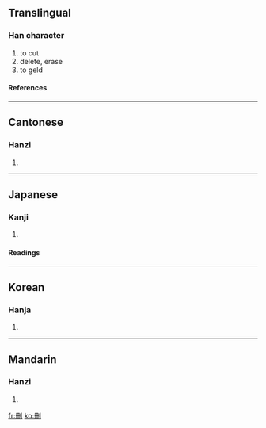 {{see|删}}

==Translingual==
===Han character===
{{Han char|rad=刀|as=05|sn=7|four=7240<sub>0</sub>|canj=月廿中弓 (BTLN)}}
# to cut
# delete, erase
# to geld
====References====
{{Han ref|kx=0138.281|dkj=01917|dj=0311.060|hdz=10328.120|uh=522A|ud=21034|bh=A752|bd=42834}}
----
==Cantonese==
===Hanzi===
{{yue-hanzi|jyut=|y=saan1}}
# {{defn|Cantonese}}
----
==Japanese==
===Kanji===
{{ja-kanji|grade=|rs=刀05}}
# {{defn|Japanese}}
====Readings====
{{ja-readings|on=[[さん]] (san)|kun=[[けずる]] (kezuru)}}
----
==Korean==
===Hanja===
{{ko-hanja|hangeul=산|rv=san|mr=san}}
# {{defn|Korean}}
----
==Mandarin==
===Hanzi===
{{cmn-hanzi|sim=删|pin=[[shān]] (shan1)|wg=shan<sup>1</sup>}}
# {{defn|Mandarin}}

[[fr:刪]]
[[ko:刪]]